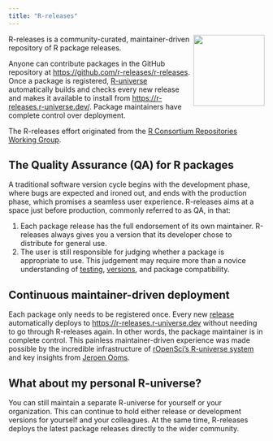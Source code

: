 ```yaml
---
title: "R-releases"
---
```


<a href="https://r-releases.r-universe.dev"><img src="logo/logo-readme.png" align="right" height="140" /></a>

R-releases is a community-curated, maintainer-driven repository of R package releases.

Anyone can contribute packages in the GitHub repository at <https://github.com/r-releases/r-releases>. Once a package is registered, [R-universe](https://r-universe.dev/) automatically builds and checks every new release and makes it available to install from <https://r-releases.r-universe.dev/>. Package maintainers have complete control over deployment.

The R-releases effort originated from the [R Consortium Repositories Working Group](https://github.com/RConsortium/r-repositories-wg).

## The Quality Assurance (QA) for R packages

A traditional software version cycle begins with the development phase, where bugs are expected and ironed out, and ends with the production phase, which promises a seamless user experience. R-releases aims at a space just before production, commonly referred to as QA, in that:

1. Each package release has the full endorsement of its own maintainer. R-releases always gives you a version that its developer chose to distribute for general use.
2. The user is still responsible for judging whether a package is appropriate to use. This judgement may require more than a novice understanding of [testing](https://r-pkgs.org/testing-basics.html), [versions](https://r-pkgs.org/lifecycle.html#sec-lifecycle-version-number), and package compatibility.


## Continuous maintainer-driven deployment

Each package only needs to be registered once. Every new [release](https://docs.github.com/en/repositories/releasing-projects-on-github/managing-releases-in-a-repository) automatically deploys to <https://r-releases.r-universe.dev> without needing to go through R-releases again. In other words, the package maintainer is in complete control. This painless maintainer-driven experience was made possible by the incredible infrastructure of [rOpenSci's R-universe system](https://ropensci.org/r-universe/) and key insights from [Jeroen Ooms](https://github.com/jeroen/).

## What about my personal R-universe?

You can still maintain a separate R-universe for yourself or your organization. This can continue to hold either release or development versions for yourself and your colleagues. At the same time, R-releases deploys the latest package releases directly to the wider community.

